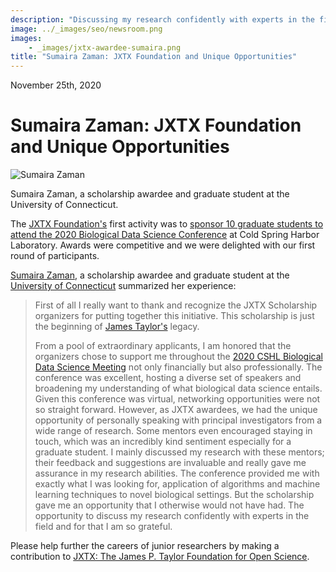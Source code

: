 ```yaml
---
description: "Discussing my research confidently with experts in the field."
image: ../_images/seo/newsroom.png
images:
    - _images/jxtx-awardee-sumaira.png
title: "Sumaira Zaman: JXTX Foundation and Unique Opportunities"
---
```


<Date>November 25th, 2020</Date>

# Sumaira Zaman: JXTX Foundation and Unique Opportunities

<Image alt="Sumaira Zaman" image={props.images[0]}></Image>
<figcaption>Sumaira Zaman, a scholarship awardee and graduate student at the University of Connecticut.</figcaption>

The [JXTX Foundation's][1] first activity was to [sponsor 10 graduate students to attend the 2020 Biological Data Science Conference][2] at Cold Spring Harbor Laboratory. Awards were competitive and we were delighted with our first round of participants.

[Sumaira Zaman][3], a scholarship awardee and graduate student at the [University of Connecticut][4] summarized her experience:

> First of all I really want to thank and recognize the JXTX Scholarship organizers for putting together this initiative. This scholarship is just the beginning of [James Taylor's][5] legacy.
>
> From a pool of extraordinary applicants, I am honored that the organizers chose to support me throughout the [2020 CSHL Biological Data Science Meeting][6] not only financially but also professionally. The conference was excellent, hosting a diverse set of speakers and broadening my understanding of what biological data science entails. Given this conference was virtual, networking opportunities were not so straight forward. However, as JXTX awardees, we had the unique opportunity of personally speaking with principal investigators from a wide range of research. Some mentors even encouraged staying in touch, which was an incredibly kind sentiment especially for a graduate student. I mainly discussed my research with these mentors; their feedback and suggestions are invaluable and really gave me assurance in my research abilities. The conference provided me with exactly what I was looking for, application of algorithms and machine learning techniques to novel biological settings. But the scholarship gave me an opportunity that I otherwise would not have had. The opportunity to discuss my research confidently with experts in the field and for that I am so grateful.

Please help further the careers of junior researchers by making a contribution to [JXTX: The James P. Taylor Foundation for Open Science][1].

[1]: /about
[2]: /news/2020-10-jxtx-awardees/
[3]: https://sumairazaman.weebly.com/
[4]: https://uconn.edu/
[5]: https://galaxyproject.org/jxtx/
[6]: https://meetings.cshl.edu/meetings.aspx?meet=DATA&year=20
